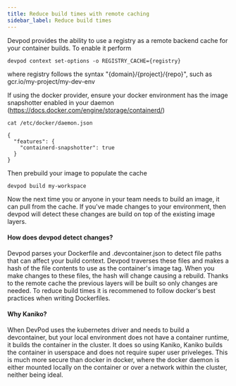 ```yaml
---
title: Reduce build times with remote caching
sidebar_label: Reduce build times
---
```


Devpod provides the ability to use a registry as a remote backend cache for your container builds. To enable it perform

```
devpod context set-options -o REGISTRY_CACHE={registry}
```

where registry follows the syntax "\{domain\}/\{project\}/\{repo\}", such as gcr.io/my-project/my-dev-env


If using the docker provider, ensure your docker environment has the image snapshotter enabled in your daemon (https://docs.docker.com/engine/storage/containerd/)
```
cat /etc/docker/daemon.json

{
  "features": {
    "containerd-snapshotter": true
  }
}
```

Then prebuild your image to populate the cache

```
devpod build my-workspace
```

Now the next time you or anyone in your team needs to build an image, it can pull from the cache. If you've made changes to your environment, then devpod will detect these changes are 
build on top of the existing image layers.

#### How does devpod detect changes?

Devpod parses your Dockerfile and .devcontainer.json to detect file paths that can affect your build context. Devpod traverses these files and makes a hash of the file contents to use as the 
container's image tag. When you make changes to these files, the hash will change causing a rebuild. Thanks to the remote cache the previous layers will be built so only changes are needed. To 
reduce build times it is recommened to follow docker's best practices when writing Dockerfiles.

#### Why Kaniko?

When DevPod uses the kubernetes driver and needs to build a devcontainer, but your local environment does not have a container runtime, it builds the container in the cluster. It does so using
Kaniko, Kaniko builds the container in userspace and does not require super user priveleges. This is much more secure than docker in docker, where the docker daemon is either mounted locally on 
the container or over a network within the cluster, neither being ideal.